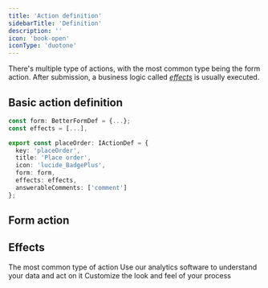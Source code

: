 ```yaml
---
title: 'Action definition'
sidebarTitle: 'Definition'
description: ''
icon: 'book-open'
iconType: 'duotone'
---
```


There's multiple type of actions, with the most common type being the form action. After submission, a business logic called [_effects_](/configuration/action/effects) is usually executed.

## Basic action definition

```ts
const form: BetterFormDef = {...};
const effects = [...],

export const placeOrder: IActionDef = {
  key: 'placeOrder',
  title: 'Place order',
  icon: 'lucide_BadgePlus',
  form: form,
  effects: effects,
  answerableComments: ['comment']
};
```

## Form action

## Effects

<CardGroup cols={2}>
  <Card title="Form" icon="table" href="/configuration/action/form">
    The most common type of action
  </Card>
  <Card
    title="Analyze your process"
    icon="chart-simple"
    href="https://mintlify.com/docs/development"
  >
    Use our analytics software to understand your data and act on it
  </Card>
  <Card
    title="Widget library"
    icon="palette"
    href="https://mintlify.com/docs/settings/global"
  >
    Customize the look and feel of your process
  </Card>
</CardGroup>
